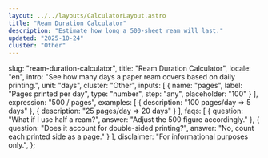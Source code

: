 ```yaml
---
layout: ../../layouts/CalculatorLayout.astro
title: "Ream Duration Calculator"
description: "Estimate how long a 500-sheet ream will last."
updated: "2025-10-24"
cluster: "Other"
---
```


  slug: "ream-duration-calculator",
  title: "Ream Duration Calculator",
  locale: "en",
  intro: "See how many days a paper ream covers based on daily printing.",
  unit: "days",
  cluster: "Other",
  inputs: [
    { name: "pages", label: "Pages printed per day", type: "number", step: "any", placeholder: "100" }
  ],
  expression: "500 / pages",
  examples: [
    { description: "100 pages/day ⇒ 5 days" },
    { description: "25 pages/day ⇒ 20 days" }
  ],
  faqs: [
    { question: "What if I use half a ream?", answer: "Adjust the 500 figure accordingly." },
    { question: "Does it account for double-sided printing?", answer: "No, count each printed side as a page." }
  ],
  disclaimer: "For informational purposes only.",
};

<Calculator schema={schema} />
